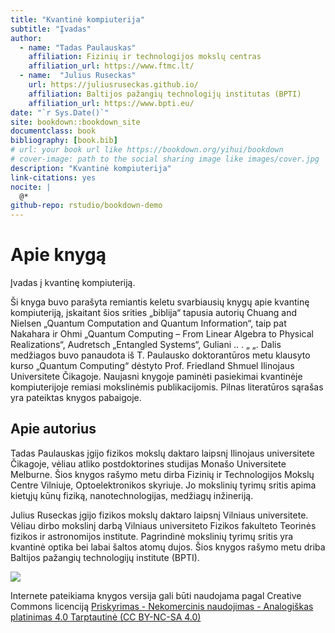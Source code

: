 ```yaml
--- 
title: "Kvantinė kompiuterija"
subtitle: "Įvadas"
author:
  - name: "Tadas Paulauskas"
    affiliation: Fizinių ir technologijos mokslų centras
    affiliation_url: https://www.ftmc.lt/
  - name:  "Julius Ruseckas"
    url: https://juliusruseckas.github.io/
    affiliation: Baltijos pažangių technologijų institutas (BPTI)
    affiliation_url: https://www.bpti.eu/
date: "`r Sys.Date()`"
site: bookdown::bookdown_site
documentclass: book
bibliography: [book.bib]
# url: your book url like https://bookdown.org/yihui/bookdown
# cover-image: path to the social sharing image like images/cover.jpg
description: "Kvantinė kompiuterija"
link-citations: yes
nocite: |
  @*
github-repo: rstudio/bookdown-demo
---
```


# Apie knygą {-}

Įvadas į kvantinę kompiuteriją.

Ši knyga buvo parašyta remiantis keletu svarbiausių knygų apie kvantinę kompiuteriją, įskaitant šios srities „biblija“
tapusia autorių Chuang and Nielsen „Quantum Computation and Quantum Information“, taip pat
Nakahara ir Ohmi „Quantum Computing – From Linear Algebra to Physical Realizations“,
Audretsch „Entangled Systems“, Guliani .. . „ „.
Dalis medžiagos buvo panaudota iš T. Paulausko doktorantūros metu klausyto kurso „Quantum Computing“
dėstyto Prof. Friedland Shmuel Ilinojaus Universitete Čikagoje. Naujasni knygoje paminėti pasiekimai kvantinėje
kompiuterijoje remiasi mokslinėmis publikacijomis. Pilnas literatūros sąrašas yra pateiktas knygos pabaigoje.

## Apie autorius {-}

Tadas Paulauskas įgijo fizikos mokslų daktaro laipsnį Ilinojaus universitete Čikagoje, vėliau atliko postdoktorines
studijas Monašo Universitete Melburne. Šios knygos rašymo metu dirba Fizinių ir Technologijos Mokslų Centre Vilniuje,
Optoelektronikos skyriuje. Jo mokslinių tyrimų sritis apima kietųjų kūnų fiziką, nanotechnologijas, medžiagų inžineriją.

Julius Ruseckas įgijo fizikos mokslų daktaro laipsnį Vilniaus universitete. Vėliau dirbo mokslinį darbą Vilniaus universiteto Fizikos fakulteto Teorinės fizikos ir astronomijos institute. Pagrindinė mokslinių tyrimų sritis yra kvantinė optika bei labai šaltos atomų dujos. Šios knygos rašymo metu driba Baltijos pažangių technologijų institute (BPTI).

![](media/by-nc-sa.png)

Internete pateikiama knygos versija gali būti naudojama pagal Creative Commons licenciją [Priskyrimas - Nekomercinis naudojimas - Analogiškas platinimas 4.0 Tarptautinė (CC BY-NC-SA 4.0)](https://creativecommons.org/licenses/by-nc-sa/4.0/deed.lt)
